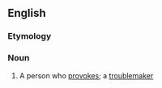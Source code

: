 ==English==

===Etymology===
{{suffix|en|provoke|er}}

===Noun===
{{en-noun}}

# A person who [[provoke]]s; a [[troublemaker]]